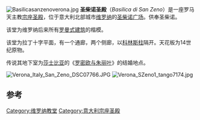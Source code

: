 [[Image:Basilicasanzenoverona.jpg|thumb]]
'''圣柴诺圣殿'''（''Basilica di San Zeno''）是一座罗马天主教[[宗座圣殿|宗座圣殿]]，位于意大利北部城市[[维罗纳|维罗纳]]的[[圣柴诺广场|圣柴诺广场]]。供奉圣柴诺。

该堂为维罗纳后来所有[[罗曼式建筑|罗曼式建筑]]的楷模。

该堂为拉丁十字平面，有一个通廊，两个侧廊，以[[科林斯柱式|科林斯柱]]隔开。天花板为14世纪原物。

传说其地下室为[[莎士比亚|莎士比亚]]的《[[罗密欧与朱丽叶|罗密欧与朱丽叶]]》的结婚地点。

[[Image:Verona_Italy_San_Zeno_DSC07766.JPG|thumb]]
[[File:Verona_SZeno1_tango7174.jpg|thumb]]

==参考==
{{coord|45|26|33|N|10|58|45|E|type:landmark|display=title}}

{{Landmarks_of_Veneto}}

[[Category:维罗纳教堂|Category:维罗纳教堂]]
[[Category:意大利宗座圣殿|Category:意大利宗座圣殿]]